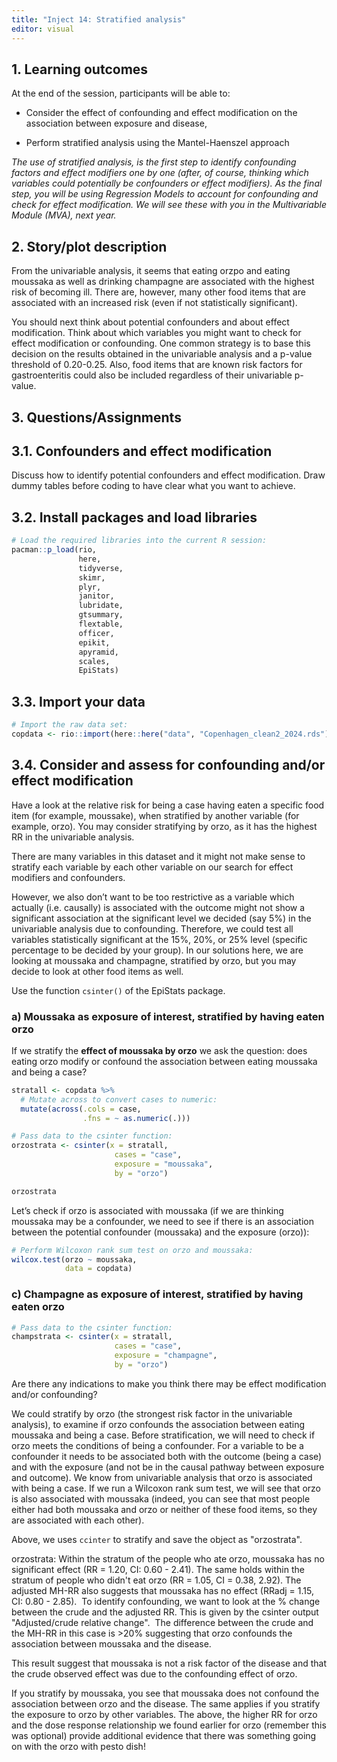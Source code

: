 ```yaml
---
title: "Inject 14: Stratified analysis"
editor: visual
---
```


## 1. Learning outcomes

At the end of the session, participants will be able to:

-   Consider the effect of confounding and effect modification on the association between exposure and disease,

-   Perform stratified analysis using the Mantel-Haenszel approach

*The use of stratified analysis, is the first step to identify confounding factors and effect modifiers one by one (after, of course, thinking which variables could potentially be confounders or effect modifiers). As the final step, you will be using Regression Models to account for confounding and check for effect modification. We will see these with you in the Multivariable Module (MVA), next year.*

## 2. Story/plot description

From the univariable analysis, it seems that eating orzpo and eating moussaka as well as drinking champagne are associated with the highest risk of becoming ill. There are, however, many other food items that are associated with an increased risk (even if not statistically significant).

You should next think about potential confounders and about effect modification. Think about which variables you might want to check for effect modification or confounding. One common strategy is to base this decision on the results obtained in the univariable analysis and a p-value threshold of 0.20-0.25. Also, food items that are known risk factors for gastroenteritis could also be included regardless of their univariable p-value.

## 3. Questions/Assignments

## 3.1. Confounders and effect modification

Discuss how to identify potential confounders and effect modification. Draw dummy tables before coding to have clear what you want to achieve.

## 3.2. Install packages and load libraries

```r
# Load the required libraries into the current R session:
pacman::p_load(rio, 
               here, 
               tidyverse, 
               skimr,
               plyr,
               janitor,
               lubridate,
               gtsummary, 
               flextable,
               officer,
               epikit, 
               apyramid, 
               scales,
               EpiStats)
```

## 3.3. Import your data

```r
# Import the raw data set: 
copdata <- rio::import(here::here("data", "Copenhagen_clean2_2024.rds"))
```

## 3.4. Consider and assess for confounding and/or effect modification

Have a look at the relative risk for being a case having eaten a specific food item (for example, moussake), when stratified by another variable (for example, orzo). You may consider stratifying by orzo, as it has the highest
RR in the univariable analysis.

There are many variables in this dataset and it might not make sense to stratify each variable by each other variable on our search for effect modifiers and confounders.

However, we also don't want to be too restrictive as a variable which actually (i.e. causally) is associated with the outcome might not show a significant association at the significant level we decided (say 5%) in the univariable analysis due to confounding. Therefore, we could test all variables statistically significant at the 15%, 20%, or 25% level (specific percentage to be decided by your group). In our solutions here, we are looking at moussaka and champagne, stratified by orzo, but you may decide to look at other food items as well.

::: {.callout-tip title="Need a little bit of help?" collapse="true"}
Use the function `csinter()` of the EpiStats package.
:::

### a) Moussaka as exposure of interest, stratified by having eaten orzo

If we stratify the **effect of moussaka by orzo** we ask the question: does eating orzo modify or confound the association between eating moussaka and being a case?

```r
stratall <- copdata %>% 
  # Mutate across to convert cases to numeric:
  mutate(across(.cols = case, 
                .fns = ~ as.numeric(.)))

# Pass data to the csinter function:
orzostrata <- csinter(x = stratall, 
                       cases = "case", 
                       exposure = "moussaka", 
                       by = "orzo")

orzostrata
```

Let's check if orzo is associated with moussaka (if we are thinking moussaka may be a confounder, we need to see if there is an association between the potential confounder (moussaka) and the exposure (orzo)):

```r
# Perform Wilcoxon rank sum test on orzo and moussaka:
wilcox.test(orzo ~ moussaka, 
            data = copdata)
```

### c) Champagne as exposure of interest, stratified by having eaten orzo

```r
# Pass data to the csinter function:
champstrata <- csinter(x = stratall, 
                       cases = "case", 
                       exposure = "champagne", 
                       by = "orzo")
```

::: {.callout-warning title="Let's stop and... think!" collapse="true"}
Are there any indications to make you think there may be effect modification and/or confounding?
:::

We could stratify by orzo (the strongest risk factor in the univariable analysis), to examine if orzo confounds the association between eating moussaka and being a case. Before stratification, we will need to check if orzo meets the conditions of being a confounder. For a variable to be a confounder it needs to be associated both with the outcome (being a case) and with the exposure (and not be in the causal pathway between exposure and outcome). We know from univariable analysis that orzo is associated with being a case. If we run a Wilcoxon rank sum test, we will see that orzo is also associated with moussaka (indeed, you can see that most people either had both moussaka and orzo or neither of these food items, so they are associated with each other).

Above, we uses `ccinter` to stratify and save the object as \"orzostrata\".

orzostrata: Within the stratum of the people who ate orzo, moussaka has no significant effect (RR = 1.20, CI: 0.60 - 2.41). The same holds within the stratum of people who didn\'t eat orzo (RR = 1.05, CI = 0.38, 2.92). The adjusted MH-RR also suggests that moussaka has no effect (RRadj = 1.15, CI: 0.80 - 2.85).  To identify confounding, we want to look at the % change between the crude and the adjusted RR. This is given by the csinter output \"Adjusted/crude relative change\".  The difference between the crude and the MH-RR in this case is \>20% suggesting that orzo confounds the association between moussaka and the disease.

This result suggest that moussaka is not a risk factor of the disease and that the crude observed effect was due to the confounding effect of orzo.

If you stratify by moussaka, you see that moussaka does not confound the association between orzo and the disease. The same applies if you stratify the exposure to orzo by other variables. The above, the higher RR for orzo and the dose response relationship we found earlier for orzo (remember this was optional) provide additional evidence that there was something going on with the orzo with pesto dish!
